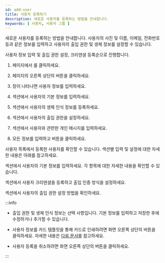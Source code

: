 ```yaml
---
id: add-user
title: 사용자 등록하기
description: 새로운 사용자를 등록하는 방법을 안내합니다.
keywords: [ 사용자, 사용자 그룹 ]
---
```


새로운 사용자를 등록하는 방법을 안내합니다. 사용자의 사진 및 이름, 이메일, 전화번호 등과 같은 정보를 입력하고 사용자의 출입 권한 및 생체 정보를 설정할 수 있습니다.

사용자 정보 입력 및 출입 권한 설정, 크리덴셜 등록순으로 진행합니다.

1. <Cmd sid='shell.header.launcher' /> 페이지에서 <Cmd sid='shell.header.user' />를 클릭하세요.

1. <Cmd sid='shell.header.user' /> 페이지의 오른쪽 상단의 <Cmd sid='team.user.newUser' /> 버튼을 클릭하세요.

1. <Cmd sid='team.user.newUser' /> 창이 나타나면 사용자 정보를 입력하세요.

1. <Cmd sid='team.user.information' /> 섹션에서 사용자의 기본 정보를 입력하세요.

1. <Cmd sid='team.user.credential.title' /> 섹션에서 사용자의 생체 인식 정보를 등록하세요.

1. <Cmd sid='team.user.permission.title' /> 섹션에서 사용자의 출입 권한을 설정하세요.

1. <Cmd sid='common.advanced' product='2' /> 섹션에서 사용자와 관련한 개인 메시지를 입력하세요.

1. 모든 정보를 입력하고 <Cmd sid='common.save' /> 버튼을 클릭하세요.

사용자 목록에서 등록한 사용자를 확인할 수 있습니다. 섹션별 입력 및 설정에 대한 자세한 내용은 아래를 참고하세요.

<NextStep notitle>
<NextItem to='add-user-basic-info'>

<Cmd sid='team.user.information' /> 섹션에서 사용자의 기본 정보를 입력하세요. 각 항목에 대한 자세한 내용을 확인할 수 있습니다.

</NextItem>
<NextItem to='enroll-credential'>

<Cmd sid='team.user.credential.title' /> 섹션에서 사용자 크리덴셜을 등록하고 출입 인증 방식을 설정하세요.

</NextItem>
<NextItem to='set-permission'>

<Cmd sid='team.user.permission.title' /> 섹션에서 사용자의 출입 권한 설정 방법을 확인하세요.

</NextItem>
</NextStep>

:::info

* 출입 권한 및 생체 인식 정보는 선택 사항입니다. 기본 정보를 입력하고 저장한 후에 수정하거나 추가할 수 있습니다.

* 사용자 정보를 카드 템플릿을 통해 카드로 인쇄하려면 화면 오른쪽 상단의 <Cmd sid="button.printCard" product='2' /> 버튼을 클릭하세요. 자세한 내용은 [다음 문서](settings-card-printer)를 참고하세요.

* 사용자 등록을 취소하려면 화면 오른쪽 상단의 <Cmd sid="button.cancel" product='2' /> 버튼을 클릭하세요.

:::